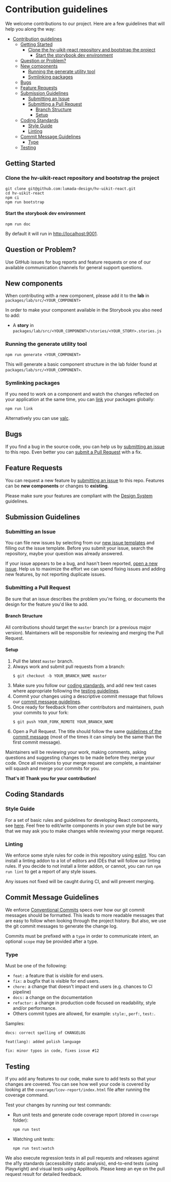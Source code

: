 
<Meta title="Overview/Community/Contributing" />

# Contribution guidelines

We welcome contributions to our project. Here are a few guidelines that will help you along the way:

- [Contribution guidelines](#contribution-guidelines)
  - [Getting Started](#getting-started)
    - [Clone the hv-uikit-react repository and bootstrap the project](#clone-the-hv-uikit-react-repository-and-bootstrap-the-project)
      - [Start the storybook dev environment](#start-the-storybook-dev-environment)
  - [Question or Problem?](#question-or-problem)
  - [New components](#new-components)
    - [Running the generate utility tool](#running-the-generate-utility-tool)
    - [Symlinking packages](#symlinking-packages)
  - [Bugs](#bugs)
  - [Feature Requests](#feature-requests)
  - [Submission Guidelines](#submission-guidelines)
    - [Submitting an Issue](#submitting-an-issue)
    - [Submitting a Pull Request](#submitting-a-pull-request)
      - [Branch Structure](#branch-structure)
      - [Setup](#setup)
  - [Coding Standards](#coding-standards)
    - [Style Guide](#style-guide)
    - [Linting](#linting)
  - [Commit Message Guidelines](#commit-message-guidelines)
    - [Type](#type)
  - [Testing](#testing)

## Getting Started

### Clone the hv-uikit-react repository and bootstrap the project

```shell
git clone git@github.com:lumada-design/hv-uikit-react.git
cd hv-uikit-react
npm ci
npm run bootstrap
```

#### Start the storybook dev environment

```shell
npm run doc
```

By default it will run in [http://localhost:9001](http://localhost:9001).

## Question or Problem?

Use GitHub issues for bug reports and feature requests or one of our available communication channels for general support questions.

## New components

When contributing with a new component, please add it to the **lab** in `packages/lab/src/<YOUR_COMPONENT>`

In order to make your component available in the Storybook you also need to add:

- A **story** in `packages/lab/src/<YOUR_COMPONENT>/stories/<YOUR_STORY>.stories.js`

### Running the generate utility tool

```shell
npm run generate <YOUR_COMPONENT>
```

This will generate a basic component structure in the lab folder found at `packages/lab/src/<YOUR_COMPONENT>`.

### Symlinking packages

If you need to work on a component and watch the changes reflected on your application at the same time, you can [link](https://docs.npmjs.com/cli/link.html) your packages globally:

```shell
npm run link
```

Alternatively you can use [yalc](https://github.com/wclr/yalc).

## Bugs

If you find a bug in the source code, you can help us by [submitting an issue](#submitting-an-issue) to this repo.
Even better you can [submit a Pull Request](#submitting-a-pull-request) with a fix.

## Feature Requests

You can request a new feature by [submitting an issue](#submitting-an-issue) to this repo.
Features can be **new components** or changes to **existing**.

Please make sure your features are compliant with the [Design System](https://hitachivantara.sharepoint.com/sites/DesignSystem/SitePages/Home.aspx) guidelines.

## Submission Guidelines

### Submitting an Issue

You can file new issues by selecting from our [new issue templates](https://github.com/lumada-design/hv-uikit-react/issues/new/choose) and filling out the issue template.
Before you submit your issue, search the repository, maybe your question was already answered.

If your issue appears to be a bug, and hasn't been reported, [open a new issue](https://github.com/lumada-design/hv-uikit-react/issues).
Help us to maximize the effort we can spend fixing issues and adding new features, by not reporting duplicate issues.

### Submitting a Pull Request

Be sure that an issue describes the problem you're fixing, or documents the design for the feature you'd like to add.

#### Branch Structure

All contributions should target the `master` branch (or a previous major version). Maintainers will be responsible for reviewing and merging the Pull Request.

#### Setup

1. Pull the latest `master` branch.
2. Always work and submit pull requests from a branch:
   ```
   $ git checkout -b YOUR_BRANCH_NAME master
   ```
3. Make sure you follow our [coding standards](#coding-standards), and add new test cases where appropriate following the [testing guidelines](#testing).
4. Commit your changes using a descriptive commit message that follows our [commit message guidelines](#commit-message-guidelines).
5. Once ready for feedback from other contributors and maintainers, push your commits to your fork:
   ```
   $ git push YOUR_FORK_REMOTE YOUR_BRANCH_NAME
   ```
6. Open a Pull Request. The title should follow the same [guidelines of the commit message](#commit-message-guidelines) (most of the times it can simply be the same than the first commit message).

Maintainers will be reviewing your work, making comments, asking questions and suggesting changes to be made before they merge your code.
Once all revisions to your merge request are complete, a maintainer will squash and merge your commits for you.

**That's it! Thank you for your contribution!**

## Coding Standards

### Style Guide

For a set of basic rules and guidelines for developing React components, see [here](https://github.com/airbnb/javascript/tree/master/react#basic-rules).
Feel free to edit/write components in your own style but be wary that we may ask you to make changes while reviewing your merge request.

### Linting

We enforce some style rules for code in this repository using [eslint](http://eslint.org/). You can install a linting addon to a lot of editors and IDEs that will follow our linting rules.
If you decide to not install a linter addon, or cannot, you can run `npm run lint` to get a report of any style issues.

Any issues not fixed will be caught during CI, and will prevent merging.

## Commit Message Guidelines

We enforce [Conventional Commits](https://www.conventionalcommits.org/en/v1.0.0-beta.3/) specs over how our git commit messages should be formatted. This leads to more readable messages that are easy to follow when looking through the project history. But also, we use the git commit messages to generate the change log.

Commits must be prefixed with a `type` in order to communicate intent, an optional `scope` may be provided after a type.

### Type

Must be one of the following:

- `feat:` a feature that is visible for end users.
- `fix:` a bugfix that is visible for end users.
- `chore:` a change that doesn't impact end users (e.g. chances to CI pipeline)
- `docs:` a change on the documentation
- `refactor:` a change in production code focused on readability, style and/or performance.
- Others commit types are allowed, for example: `style:`, `perf:`, `test:`.

Samples:

```
docs: correct spelling of CHANGELOG
```

```
feat(lang): added polish language
```

```
fix: minor typos in code, fixes issue #12
```

## Testing

If you add any features to our code, make sure to add tests so that your changes are covered. You can see how well your code is covered by looking at the `coverage/lcov-report/index.html` file after running the coverage command.

Test your changes by running our test commands:

- Run unit tests and generate code coverage report (stored in `coverage` folder):

  ```
  npm run test
  ```

- Watching unit tests:

  ```
  npm run test:watch
  ```

We also execute regression tests in all pull requests and releases against the a11y standards (accessibility static analysis), end-to-end tests (using Playwright) and visual tests using Applitools. Please keep an eye on the pull request result for detailed feedback.